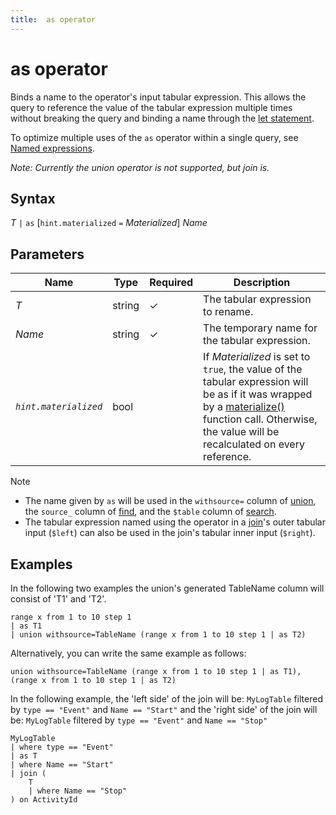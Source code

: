 ```yaml
---
title:  as operator
---
```

# as operator

Binds a name to the operator's input tabular expression. This allows the query to reference the value of the tabular expression multiple times without breaking the query and binding a name through the [let statement](letstatement.md).

To optimize multiple uses of the `as` operator within a single query, see [Named expressions](named-expressions.md).

*Note: Currently the union operator is not supported, but join is.* 

## Syntax

*T* `|` `as` [`hint.materialized` `=` *Materialized*] *Name*

## Parameters

| Name | Type | Required | Description |
|--|--|--|--|
|*T*| string | &check; | The tabular expression to rename.|
| *Name*| string| &check; | The temporary name for the tabular expression.|
| *`hint.materialized`*| bool |  | If *Materialized* is set to `true`, the value of the tabular expression will be as if it was wrapped by a [materialize()](./materializefunction.md) function call. Otherwise, the value will be recalculated on every reference.||

> [!NOTE]
>
> * The name given by `as` will be used in the `withsource=` column of [union](./unionoperator.md), the `source_` column of [find](./findoperator.md), and the `$table` column of [search](./searchoperator.md).
> * The tabular expression named using the operator in a [join](./joinoperator.md)'s outer tabular input (`$left`) can also be used in the join's tabular inner input (`$right`).

## Examples

In the following two examples the union's generated TableName column will consist of 'T1' and 'T2'.

```pql
range x from 1 to 10 step 1 
| as T1 
| union withsource=TableName (range x from 1 to 10 step 1 | as T2)
```

Alternatively, you can write the same example as follows:

```pql
union withsource=TableName (range x from 1 to 10 step 1 | as T1), (range x from 1 to 10 step 1 | as T2)
```

In the following example, the 'left side' of the join will be:
`MyLogTable` filtered by `type == "Event"` and `Name == "Start"`
and the 'right side' of the join will be:
`MyLogTable` filtered by `type == "Event"` and `Name == "Stop"`

```pql
MyLogTable  
| where type == "Event"
| as T
| where Name == "Start"
| join (
    T
    | where Name == "Stop"
) on ActivityId
```
